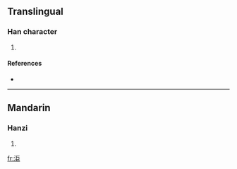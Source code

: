 ==Translingual==

===Han character===
{{Han char|rn=85|rad=水|as=06|sn=9|four=3111<sub>7</sub>|canj=水尸尸 (ESS)}}

# {{defn|Han|sort=水06}}

====References====
* {{Han ref|kx=0622.070|dkj=17346|hdz=31561.070|uh=6D30|ud=27952|bh=CD48|bd=52552}}

----

==Mandarin==

===Hanzi===
{{cmn-hanzi|pin=[[jù]] ([[ju4]]), [[rú]] ([[ru2]])|wg=chü<sup>4</sup>, ju<sup>2</sup>}}

# {{defn|Mandarin}}

[[fr:洰]]